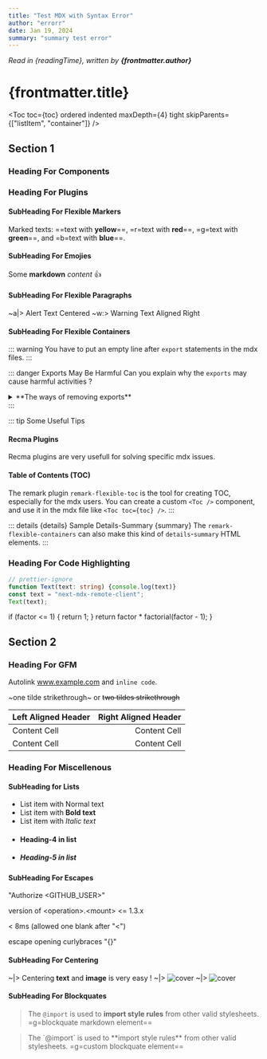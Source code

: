 ```yaml
---
title: "Test MDX with Syntax Error"
author: "errorr"
date: Jan 19, 2024
summary: "summary test error"
---
```



_Read in {readingTime}, written by **{frontmatter.author}**_

# {frontmatter.title}

<Toc toc={toc} ordered indented maxDepth={4} tight skipParents={["listItem", "container"]} />

## Section 1

### Heading For Components

<CountButton />

<Dynamic />

<Bar className="i-am-imported-component" />

### Heading For Plugins

#### SubHeading For Flexible Markers

Marked texts: ==text with **yellow**==, =r=text with **red**==, =g=text with **green**==, and =b=text with **blue**==.

#### SubHeading For Emojies

Some **markdown** _content_ :+1:

#### SubHeading For Flexible Paragraphs

~a|> Alert Text Centered
~w:> Warning Text Aligned Right

#### SubHeading For Flexible Containers

::: warning 
You have to put an empty line after `export` statements in the mdx files.
:::

::: danger Exports May Be Harmful
Can you explain why the `exports` may cause harmful activities ?
<details>
  <summary>**The ways of removing exports**</summary>
  + You can use `disableExports: true` option to remove all `export` statements
  + You can use a custom `recma` plugin to remove all exports other than default,
  but the declarations stay and work in the mdx (needs a recma plugin)
  <p>_What do you think about that?_</p>
</details>
:::

::: tip Some Useful Tips
#### Recma Plugins
Recma plugins are very usefull for solving specific mdx issues.
#### Table of Contents (TOC)
The remark plugin `remark-flexible-toc` is the tool for creating TOC, especially for the mdx users.
You can create a custom `<Toc />` component, and use it in the mdx file like `<Toc toc={toc} />`.
:::

::: details \{details} Sample Details-Summary \{summary}
The `remark-flexible-containers` can also make this kind of `details`-`summary` HTML elements.
:::

### Heading For Code Highlighting

```typescript:demo.ts
// prettier-ignore
function Text(text: string) {console.log(text)}
const text = "next-mdx-remote-client";
Text(text);
```

  if (factor <= 1) {
    return 1;
  }
  return factor * factorial(factor - 1);
}

## Section 2

### Heading For GFM

Autolink www.example.com and `inline code`.

~one tilde strikethrough~ or ~~two tildes strikethrough~~

| Left Aligned Header  | Right Aligned Header |
| :------------------- | -------------------: |
| Content Cell         | Content Cell         |
| Content Cell         | Content Cell         |

### Heading For Miscellenous

#### SubHeading for Lists

+ List item with Normal text
+ List item with **Bold text**
+ List item with *Italic text*
+ #### Heading-4 in list
+ ##### Heading-5 in list

#### SubHeading For Escapes

"Authorize <GITHUB_USER>"

version of \<operation>.\<mount> \<= 1.3.x

< 8ms (allowed one blank after "\<")

escape opening curlybraces "\{}"

#### SubHeading For Centering

~|> Centering **text** and **image** is very easy !
~|> <Image src="/images/cover.png" alt="cover" width={180} height={40} />
~|> ![cover](/images/cover.png)

#### SubHeading For Blockquates

> The `@import` is used to **import style rules** from other valid stylesheets.
> <span>=g=blockquate markdown element==</span>

<BlockQuote>
  The `@import` is used to **import style rules** from other valid stylesheets.
  <span>=g=custom blockquate element==</span>
</BlockQuote>
